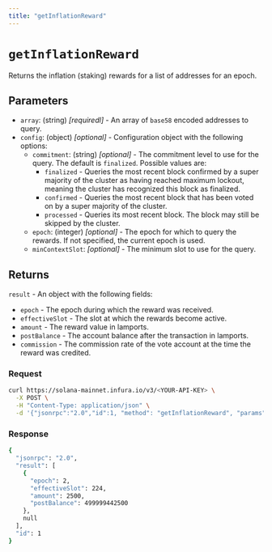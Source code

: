 ```yaml
---
title: "getInflationReward"
---
```



# `getInflationReward`

Returns the inflation (staking) rewards for a list of addresses for an epoch.

## Parameters

- `array`: (string) _[requiredl]_  - An array of `base58` encoded addresses to query.
- `config`: (object) _[optional]_  - Configuration object with the following options:
    - `commitment`: (string) _[optional]_  - The commitment level to use for the query. The default is `finalized`. Possible values are:
        - `finalized` - Queries the most recent block confirmed by a super majority of the cluster as having
            reached maximum lockout, meaning the cluster has recognized this block as finalized.
        - `confirmed` - Queries the most recent block that has been voted on by a super majority of the cluster.
        - `processed` - Queries its most recent block. The block may still be skipped by the cluster.
    - `epoch`: (integer) _[optional]_ - The epoch for which to query the rewards. If not specified, the current epoch is used.
    - `minContextSlot`: _[optional]_ - The minimum slot to use for the query.

## Returns

`result` - An object with the following fields:

- `epoch` - The epoch during which the reward was received.
- `effectiveSlot` - The slot at which the rewards become active.
- `amount` - The reward value in lamports.
- `postBalance` - The account balance after the transaction in lamports.
- `commission` - The commission rate of the vote account at the time the reward was credited.

### Request

<Tabs>
  <TabItem value="curl">

  ```bash
  curl https://solana-mainnet.infura.io/v3/<YOUR-API-KEY> \
    -X POST \
    -H "Content-Type: application/json" \
    -d '{"jsonrpc":"2.0","id":1, "method": "getInflationReward", "params": [["6dmNQ5jwLeLk5REvio1JcMshcbvkYMwy26sJ8pbkvStu", "BGsqMegLpV6n6Ve146sSX2dTjUMj3M92HnU8BbNRMhF2"], {"epoch": 2}]}'
   ```

  </TabItem>
</Tabs>

### Response

<Tabs>
  <TabItem value="JSON">

  ```bash
  {
    "jsonrpc": "2.0",
    "result": [
      {
        "epoch": 2,
        "effectiveSlot": 224,
        "amount": 2500,
        "postBalance": 499999442500
      },
      null
    ],
    "id": 1
  }
  ```

  </TabItem>
</Tabs>
